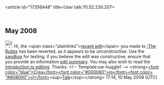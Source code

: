 <article id="17356448" title=User talk:70.52.230.207>
	<talkpage id="17356448" title="User talk:70.52.230.207">
== May 2008 ==

[[Image:Information.png|25px|left]] Hi, the &lt;span class=&quot;plainlinks&quot;&gt;[http://en.wikipedia.org/wiki/The_Rutles?diff=211492231 recent edit]&lt;/span&gt; you made to [[:The Rutles]] has been reverted, as it appears to be unconstructive. Use the [[Wikipedia:Sandbox|sandbox]] for testing; if you believe the edit was constructive, ensure that you provide an informative [[Help:Edit summary|edit summary]]. You may also wish to read the [[Wikipedia:Introduction|introduction to editing]]. Thanks. &lt;!-- Template:uw-huggle1 --&gt; &lt;strong&gt;[[User:Cream|&lt;font color=&quot;blue&quot;&gt;Crea&lt;/font&gt;&lt;font color=&quot;#000080&quot;&gt;m&lt;/font&gt;&lt;font color= &quot;#808000&quot;&gt;y!&lt;/font&gt;]]&lt;sup&gt;[[User talk:Cream|Talk]]&lt;/sup&gt;&lt;/strong&gt; 17:14, 10 May 2008 (UTC)
	</talkpage>
</article>